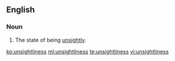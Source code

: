 ==English==
===Noun===
{{en-noun|-}}
# The state of being [[unsightly]].

[[ko:unsightliness]]
[[ml:unsightliness]]
[[te:unsightliness]]
[[vi:unsightliness]]